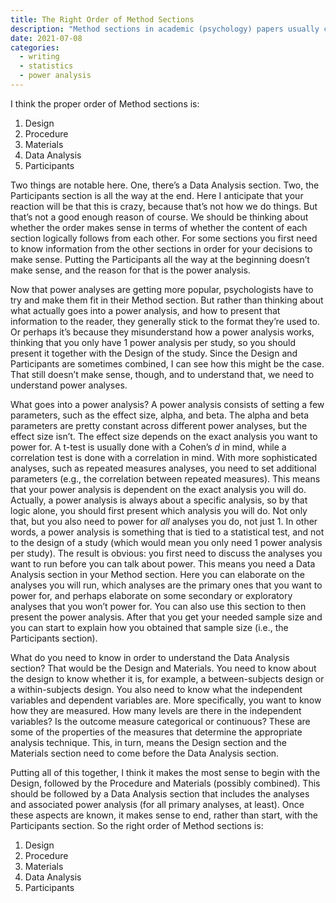 ```yaml
---
title: The Right Order of Method Sections
description: "Method sections in academic (psychology) papers usually consist of the following sections: Participants, Design, Procedure, and Materials. They also tend to be presented in this order. But is this, generally speaking, the right order? I don't think so."
date: 2021-07-08
categories:
  - writing
  - statistics
  - power analysis
---
```


I think the proper order of Method sections is:

1.  Design
2.  Procedure
3.  Materials
4.  Data Analysis
5.  Participants

Two things are notable here. One, there's a Data Analysis section. Two, the Participants section is all the way at the end. Here I anticipate that your reaction will be that this is crazy, because that's not how we do things. But that's not a good enough reason of course. We should be thinking about whether the order makes sense in terms of whether the content of each section logically follows from each other. For some sections you first need to know information from the other sections in order for your decisions to make sense. Putting the Participants all the way at the beginning doesn't make sense, and the reason for that is the power analysis.

Now that power analyses are getting more popular, psychologists have to try and make them fit in their Method section. But rather than thinking about what actually goes into a power analysis, and how to present that information to the reader, they generally stick to the format they're used to. Or perhaps it's because they misunderstand how a power analysis works, thinking that you only have 1 power analysis per study, so you should present it together with the Design of the study. Since the Design and Participants are sometimes combined, I can see how this might be the case. That still doesn't make sense, though, and to understand that, we need to understand power analyses.

What goes into a power analysis? A power analysis consists of setting a few parameters, such as the effect size, alpha, and beta. The alpha and beta parameters are pretty constant across different power analyses, but the effect size isn't. The effect size depends on the exact analysis you want to power for. A t-test is usually done with a Cohen's *d* in mind, while a correlation test is done with a correlation in mind. With more sophisticated analyses, such as repeated measures analyses, you need to set additional parameters (e.g., the correlation between repeated measures). This means that your power analysis is dependent on the exact analysis you will do. Actually, a power analysis is always about a specific analysis, so by that logic alone, you should first present which analysis you will do. Not only that, but you also need to power for *all* analyses you do, not just 1. In other words, a power analysis is something that is tied to a statistical test, and not to the design of a study (which would mean you only need 1 power analysis per study). The result is obvious: you first need to discuss the analyses you want to run before you can talk about power. This means you need a Data Analysis section in your Method section. Here you can elaborate on the analyses you will run, which analyses are the primary ones that you want to power for, and perhaps elaborate on some secondary or exploratory analyses that you won't power for. You can also use this section to then present the power analysis. After that you get your needed sample size and you can start to explain how you obtained that sample size (i.e., the Participants section).

What do you need to know in order to understand the Data Analysis section? That would be the Design and Materials. You need to know about the design to know whether it is, for example, a between-subjects design or a within-subjects design. You also need to know what the independent variables and dependent variables are. More specifically, you want to know how they are measured. How many levels are there in the independent variables? Is the outcome measure categorical or continuous? These are some of the properties of the measures that determine the appropriate analysis technique. This, in turn, means the Design section and the Materials section need to come before the Data Analysis section.

Putting all of this together, I think it makes the most sense to begin with the Design, followed by the Procedure and Materials (possibly combined). This should be followed by a Data Analysis section that includes the analyses and associated power analysis (for all primary analyses, at least). Once these aspects are known, it makes sense to end, rather than start, with the Participants section. So the right order of Method sections is:

1.  Design
2.  Procedure
3.  Materials
4.  Data Analysis
5.  Participants
